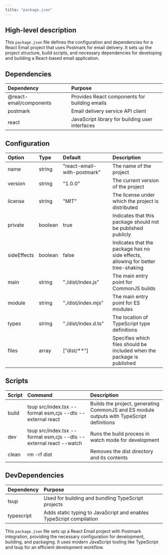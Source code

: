 ```yaml
---
title: "package.json"
---
```


## High-level description
This `package.json` file defines the configuration and dependencies for a React Email project that uses Postmark for email delivery. It sets up the project structure, build scripts, and necessary dependencies for developing and building a React-based email application.

## Dependencies
| Dependency | Purpose |
|:-----------|:--------|
| @react-email/components | Provides React components for building emails |
| postmark | Email delivery service API client |
| react | JavaScript library for building user interfaces |

## Configuration
| Option | Type | Default | Description |
|:-------|:-----|:--------|:------------|
| name | string | "react-email-with-postmark" | The name of the project |
| version | string | "1.0.0" | The current version of the project |
| license | string | "MIT" | The license under which the project is distributed |
| private | boolean | true | Indicates that this package should not be published publicly |
| sideEffects | boolean | false | Indicates that the package has no side effects, allowing for better tree-shaking |
| main | string | "./dist/index.js" | The main entry point for CommonJS builds |
| module | string | "./dist/index.mjs" | The main entry point for ES modules |
| types | string | "./dist/index.d.ts" | The location of TypeScript type definitions |
| files | array | ["dist/**"] | Specifies which files should be included when the package is published |

## Scripts
| Script | Command | Description |
|:-------|:--------|:------------|
| build | tsup src/index.tsx --format esm,cjs --dts --external react | Builds the project, generating CommonJS and ES module outputs with TypeScript definitions |
| dev | tsup src/index.tsx --format esm,cjs --dts --external react --watch | Runs the build process in watch mode for development |
| clean | rm -rf dist | Removes the dist directory and its contents |

## DevDependencies
| Dependency | Purpose |
|:-----------|:--------|
| tsup | Used for building and bundling TypeScript projects |
| typescript | Adds static typing to JavaScript and enables TypeScript compilation |

This `package.json` file sets up a React Email project with Postmark integration, providing the necessary configuration for development, building, and packaging. It uses modern JavaScript tooling like TypeScript and tsup for an efficient development workflow.